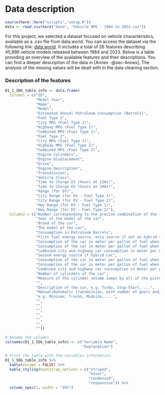 # Data description

```r
source(here::here("scripts","setup.R"))
data <- read.csv(here("data", "Vehicle MPG - 1984 to 2023.csv"))
```

For this project, we selected a dataset focused on vehicle characteristics, available as a .csv file from data.world. You can access the dataset via the following link: [data.world](https://data.world/project-data-viz/vehicle-mpg-1984-to-2023-pdv-02-2023). It includes a total of 26 features describing 45,896 vehicle models released between 1984 and 2023. Below is a table providing an overview of the available features and their descriptions. You can find a deeper description of the data in [Annex -@sec-Annex]. The analysis of the missing values will be dealt with in the data cleaning section.

### Description of the features

```r
D1_1_SDG_table_info <- data.frame(
  Column1 = c("ID",
              "Model Year",
              "Make",
              "Model",
              "Estimated Annual Petroleum Consumption (Barrels)", 
              "Fuel Type 1",
              "City MPG (Fuel Type 1)",
              "Highway MPG (Fuel Type 1)",
              "Combined MPG (Fuel Type 1)",
              "Fuel Type 2",
              "City MPG (Fuel Type 2)",
              "Highway MPG (Fuel Type 2)",
              "Combined MPG (Fuel Type 2)",
              "Engine Cylinders",
              "Engine Displacement",
              "Drive",
              "Engine Description",
              "Transmission",
              "Vehicle Class",
              "Time to Charge EV (hours at 120v)",
              "Time to Charge EV (hours at 240v)",
              "Range (for EV)",
              "City Range (for EV - Fuel Type 1)",
              "City Range (for EV - Fuel Type 2)",
              "Hwy Range (for EV - Fuel Type 1)",
              "Hwy Range (for EV - Fuel Type 2)"),
  Column2 = c("Number corresponding to the precise combination of the features of the model", 
              "Year of the model of the car",
              "Brand of the car",
              "The model of the car",
              "Consumption in Petroleum Barrels",
              "First fuel energy source, only source if not an hybrid car", 
              "Consumption of the car in meter per gallon of fuel when driving in a city, for fuel type 1",
              "Consumption of the car in meter per gallon of fuel when driving on a highway, for fuel type 1",
              "Combined city and highway car consumption in meter per gallon, for fuel type 1",
              "Second energy source if hybrid car",
              "Consumption of the car in meter per gallon of fuel when driving in a city, for fuel type 2",
              "Consumption of the car in meter per gallon of fuel when driving on a highway, for fuel type 2",
              "Combined city and highway car consumption in meter per gallon, for fuel type 2",
              "Number of cylinders of the car",
              "Measure of the cylinder volume swept by all of the pistons of a piston engine, excluding the combustion chambers",
              "",
              "Description of the car, e.g. Turbo, Stop-Start, ...",
              "Manual/Automatic transmission, with number of gears and/or model of transmission",
              "e.g. Minivan, Trucks, Midsize,....",
              "",
              "",
              "",
              "",
              "",
              "",
              ""))

# Rename the columns
colnames(D1_1_SDG_table_info) <- c("Variable Name",
                                   "Explanation")

# Print the table with the variables information
D1_1_SDG_table_info %>%
  kable(escape = FALSE) %>%
  kable_styling(bootstrap_options = c("striped",
                                      "hover",
                                      "condensed",
                                      "responsive")) %>%
  column_spec(1, width = "35%")
```
